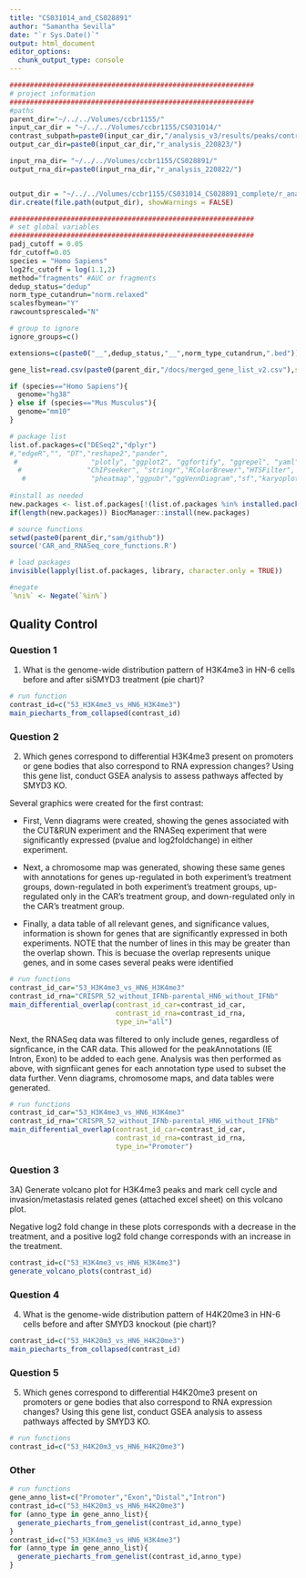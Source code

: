 ```yaml
---
title: "CS031014_and_CS028891"
author: "Samantha Sevilla"
date: "`r Sys.Date()`"
output: html_document
editor_options: 
  chunk_output_type: console
---
```

```r
############################################################
# project information
############################################################
#paths
parent_dir="~/../../Volumes/ccbr1155/"
input_car_dir = "~/../../Volumes/ccbr1155/CS031014/"
contrast_subpath=paste0(input_car_dir,"/analysis_v3/results/peaks/contrasts/")
output_car_dir=paste0(input_car_dir,"r_analysis_220823/")

input_rna_dir= "~/../../Volumes/ccbr1155/CS028891/"
output_rna_dir=paste0(input_rna_dir,"r_analysis_220822/")


output_dir = "~/../../Volumes/ccbr1155/CS031014_CS028891_complete/r_analysis_220825/"
dir.create(file.path(output_dir), showWarnings = FALSE)
```

```r
############################################################
# set global variables 
############################################################
padj_cutoff = 0.05
fdr_cutoff=0.05
species = "Homo Sapiens"
log2fc_cutoff = log(1.1,2)
method="fragments" #AUC or fragments
dedup_status="dedup"
norm_type_cutandrun="norm.relaxed"
scalesfbymean="Y"
rawcountsprescaled="N"

# group to ignore
ignore_groups=c()
```

```r
extensions=c(paste0("__",dedup_status,"__",norm_type_cutandrun,".bed"))

gene_list=read.csv(paste0(parent_dir,"/docs/merged_gene_list_v2.csv"),sep=",")

if (species=="Homo Sapiens"){
  genome="hg38"
} else if (species=="Mus Musculus"){
  genome="mm10"
}
```

```r
# package list
list.of.packages=c("DESeq2","dplyr")
#,"edgeR","", "DT","reshape2","pander",
 #                  "plotly", "ggplot2", "ggfortify", "ggrepel", "yaml", "EnhancedVolcano", 
  #                "ChIPseeker", "stringr","RColorBrewer","HTSFilter",
   #                "pheatmap","ggpubr","ggVennDiagram","sf","karyoploteR","tidyverse")
  
#install as needed
new.packages <- list.of.packages[!(list.of.packages %in% installed.packages()[,"Package"])]
if(length(new.packages)) BiocManager::install(new.packages)

# source functions
setwd(paste0(parent_dir,"sam/github"))
source('CAR_and_RNASeq_core_functions.R')

# load packages
invisible(lapply(list.of.packages, library, character.only = TRUE))

#negate
`%ni%` <- Negate(`%in%`)
```

## Quality Control  {.tabset}

### Question 1
1) What is the genome-wide distribution pattern of H3K4me3 in HN-6 cells before and after siSMYD3 treatment (pie chart)?

```r
# run function
contrast_id=c("53_H3K4me3_vs_HN6_H3K4me3")
main_piecharts_from_collapsed(contrast_id)
```


### Question 2
2) Which genes correspond to differential H3K4me3 present on promoters or gene bodies that also correspond to RNA expression changes? Using this gene list, conduct GSEA analysis to assess pathways affected by SMYD3 KO.

Several graphics were created for the first contrast:

- First, Venn diagrams were created, showing the genes associated with the CUT&RUN experiment and the RNASeq experiment that were significantly expressed (pvalue and log2foldchange) in either experiment. 

- Next, a chromosome map was generated, showing these same genes with annotations for genes up-regulated in both experiment's treatment groups, down-regulated in both experiment's treatment groups, up-regulated only in the CAR's treatment group, and down-regulated only in the CAR's treatment group. 

- Finally, a data table of all relevant genes, and significance values,  information is shown for genes that are significantly expressed in both experiments. NOTE that the number of lines in this may be greater than the overlap shown. This is becuase the overlap represents unique genes, and in some cases several peaks were identified 
```r
# run functions
contrast_id_car="53_H3K4me3_vs_HN6_H3K4me3"
contrast_id_rna="CRISPR_52_without_IFNb-parental_HN6_without_IFNb"
main_differential_overlap(contrast_id_car=contrast_id_car,
                          contrast_id_rna=contrast_id_rna,
                          type_in="all")
```


Next, the RNASeq data was filtered to only include genes, regardless of signficance, in the CAR data. This allowed for the peakAnnotations (IE Intron, Exon) to be added to each gene. Analysis was then performed as above, with signfiicant genes for each annotation type used to subset the data further. Venn diagrams, chromosome maps, and data tables were generated.
```r
# run functions
contrast_id_car="53_H3K4me3_vs_HN6_H3K4me3"
contrast_id_rna="CRISPR_52_without_IFNb-parental_HN6_without_IFNb"
main_differential_overlap(contrast_id_car=contrast_id_car,
                          contrast_id_rna=contrast_id_rna,
                          type_in="Promoter")
```

### Question 3
3A) Generate volcano plot for H3K4me3 peaks and mark cell cycle and invasion/metastasis related genes (attached excel sheet) on this volcano plot.

Negative log2 fold change in these plots corresponds with a decrease in the treatment, and a positive log2 fold change corresponds with an increase in the treatment.

```r
contrast_id=c("53_H3K4me3_vs_HN6_H3K4me3")
generate_volcano_plots(contrast_id)
```


### Question 4
4) What is the genome-wide distribution pattern of H4K20me3 in HN-6 cells before and after SMYD3 knockout (pie chart)?

```r
contrast_id=c("53_H4K20m3_vs_HN6_H4K20me3")
main_piecharts_from_collapsed(contrast_id)
```

### Question 5
5) Which genes correspond to differential H4K20me3 present on promoters or gene bodies that also correspond to RNA expression changes? Using this gene list, conduct GSEA analysis to assess pathways affected by SMYD3 KO.

```r
# run functions
contrast_id=c("53_H4K20m3_vs_HN6_H4K20me3")

```

### Other
```r
# run functions
gene_anno_list=c("Promoter","Exon","Distal","Intron")
contrast_id=c("53_H4K20m3_vs_HN6_H4K20me3")
for (anno_type in gene_anno_list){
  generate_piecharts_from_genelist(contrast_id,anno_type)
}
contrast_id=c("53_H3K4me3_vs_HN6_H3K4me3")
for (anno_type in gene_anno_list){
  generate_piecharts_from_genelist(contrast_id,anno_type)
}
```